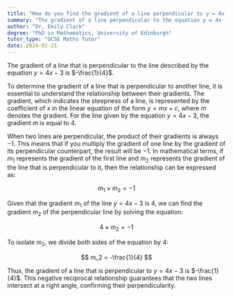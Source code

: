 ```yaml
---
title: "How do you find the gradient of a line perpendicular to y = 4x - 3?"
summary: "The gradient of a line perpendicular to the equation y = 4x - 3 is -1/4, indicating that the slopes of perpendicular lines are negative reciprocals of each other."
author: "Dr. Emily Clark"
degree: "PhD in Mathematics, University of Edinburgh"
tutor_type: "GCSE Maths Tutor"
date: 2024-01-21
---
```


The gradient of a line that is perpendicular to the line described by the equation $y = 4x - 3$ is $-\frac{1}{4}$.

To determine the gradient of a line that is perpendicular to another line, it is essential to understand the relationship between their gradients. The gradient, which indicates the steepness of a line, is represented by the coefficient of $x$ in the linear equation of the form $y = mx + c$, where $m$ denotes the gradient. For the line given by the equation $y = 4x - 3$, the gradient $m$ is equal to $4$.

When two lines are perpendicular, the product of their gradients is always $-1$. This means that if you multiply the gradient of one line by the gradient of its perpendicular counterpart, the result will be $-1$. In mathematical terms, if $m_1$ represents the gradient of the first line and $m_2$ represents the gradient of the line that is perpendicular to it, then the relationship can be expressed as:

$$
m_1 \times m_2 = -1
$$

Given that the gradient $m_1$ of the line $y = 4x - 3$ is $4$, we can find the gradient $m_2$ of the perpendicular line by solving the equation:

$$
4 \times m_2 = -1
$$

To isolate $m_2$, we divide both sides of the equation by $4$:

$$
m_2 = -\frac{1}{4}
$$

Thus, the gradient of a line that is perpendicular to $y = 4x - 3$ is $-\frac{1}{4}$. This negative reciprocal relationship guarantees that the two lines intersect at a right angle, confirming their perpendicularity.
    